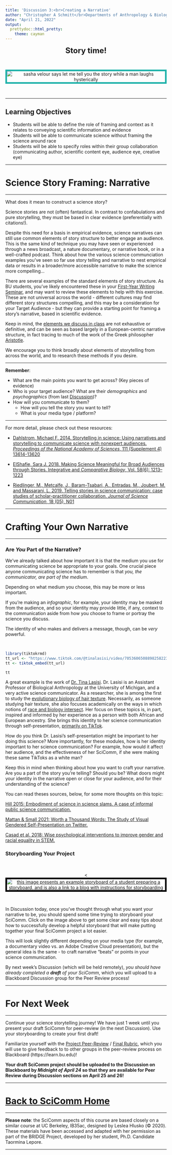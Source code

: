 ```yaml
---
title: 'Discussion 3:<br>Creating a Narrative'
author: "Christopher A Schmitt</br>Departments of Anthropology & Biology<br>Boston University"
date: "April 21, 2022"
output: 
  prettydoc::html_pretty:
    theme: cayman
---
```


<center>

<font size="+2"><b>Story time!</b></font></center><br>

<center><p><img src="https://c.tenor.com/-YH4v3aKsbYAAAAC/let-me-tell-you-the-story-let-me-explain.gif" style="border:5px solid lightseagreen" alt="sasha velour says let me tell you the story while a man laughs hysterically"></p></center><br>

***

## Learning Objectives

* Students will be able to define the role of framing and context as it relates to conveying scientific information and evidence
* Students will be able to communicate science without framing the science around race
* Students will be able to specify roles within their group collaboration (communicating author, scientific content eye, audience eye, creative eye)

***

# Science Story Framing: Narrative

***

What does it mean to construct a science story?

Science stories are not (often) fantastical. In contrast to confabulations and pure storytelling, they must be based in clear evidence (preferentially with citations!).

Despite this need for a basis in empirical evidence, science narratives can still use common elements of story structure to better engage an audience. This is the same kind of technique you may have seen or experienced through a news broadcast, a nature documentary, or narrative book, or in a well-crafted podcast. Think about how the various science communciation examples you've seen so far use story telling and narrative to nest empirical data or results in a broader/more accessible narrative to make the science more compelling...

There are several examples of the standard elements of story structure. As BU students, you've likely encountered these in your [First-Year Writing Seminar](https://www.bu.edu/writingprogram/writing-program-curriculum/), and may want to review these elements to help with this exercise. These are not universal across the world - different cultures may find different story structures compelling, and this may be a consideration for your Target Audience - but they can provide a starting point for framing a story’s narrative, based in scientific evidence.

Keep in mind, the [elements we discuss in class](https://williamkowalski.com/creative-writing-tips/articles/how-aristotle-can-help-you-become-a-better-writer/) are not exhaustive or definitive, and can be seen as based largely in a European-centric narrative structure, in fact tracing to much of the work of the Greek philosopher [Aristotle](https://medium.com/@odile_sullivan/narrative-insights-what-aristotle-can-teach-us-about-storytelling-239d1b878e74).

We encourage you to think broadly about elements of storytelling from across the world, and to research these methods if you desire.

***

**Remember**:

* What are the main points you want to get across? (Key pieces of evidence)
* Who is your target audience? What are their *demographics* and *psychographics* (from last [Discussion](https://fuzzyatelin.github.io/scicomm/discussion2.html))?
* How will you communicate to them?
    * How will you tell the story you want to tell?
    * What is your media type / platform?
    
***

For more detail, please check out these resources:

* [Dahlstrom, Michael F. 2014. Storytelling in science: Using narratives and storytelling to communicate science with nonexpert audiences. *Proceedings of the National Academy of Sciences*, 111 (Supplement 4) 13614-13620](https://doi.org/10.1073/pnas.1320645111)

* [ElShafie, Sara J. 2018. Making Science Meaningful for Broad Audiences through Stories. Integrative and *Comparative Biology*, Vol. 58(6): 1213–1223](https://doi.org/10.1093/icb/icy103)

* [Riedlinger, M., Metcalfe, J., Baram-Tsabari, A., Entradas, M., Joubert, M. and Massarani, L. 2019. Telling stories in science communication: case studies of scholar-practitioner collaboration. *Journal of Science Communication*, 18 (05), N01](https://doi.org/10.22323/2.18050801)

***

# Crafting Your Own Narrative

***

### Are *You* Part of the Narrative?

We've already talked about how important it is that the medium you use for communicating science be appropriate to your goals. One crucial piece anyone communicating science has to remember is that *you, the communicator, are part of the medium*.

Depending on what medium you choose, this may be more or less important. 

If you're making an *infographic*, for example, your identity may be masked from the audience, and so your identity may provide little, if any, context to the communication aside from how you choose to frame or portray the science you discuss.

The identity of who makes and delivers a message, though, can be *very* powerful.

<br>

```r
library(tiktokrmd)
tt_url <- "https://www.tiktok.com/@tinalasisi/video/7053606508898258223"
tt <- tiktok_embed(tt_url)

tt
```


A great example is the work of [Dr. Tina Lasisi](https://www.tinalasisi.com/). Dr. Lasisi is an Assistant Professor of Biological Anthropology at the University of Michigan, and a very active science communicator. As a researcher, she is among the first to study the [evolutionary biology of hair texture](https://faseb.onlinelibrary.wiley.com/doi/abs/10.1096/fasebj.2020.34.s1.03166). Necessarily, as someone studying hair texture, she also focuses academically on the ways in which notions of [race and biology intersect](https://onlinelibrary.wiley.com/doi/full/10.1002/ajpa.24264). Her focus on these topics is, in part, inspired and informed by her experience as a person with both African and European ancestry. She brings this identity to her science communication through self-presentation, [primarily on TikTok](https://www.tiktok.com/@tinalasisi).

How do you think Dr. Lasisi's self-presentation might be important to her doing this science? More importantly, for these modules, how is her identity important to her science communication? For example, how would it affect her audience, and the effectiveness of her SciComm, if she were making these same TikToks as a white man?

Keep this in mind when thinking about how you want to craft your narrative. Are you a part of the story you're telling? Should you be? What doors might your identity in the narrative open or close for your audience, and for their understanding of the science?

You can read theses sources, below, for some more thoughts on this topic:

[Hill 2015: Embodiment of science in science slams. A case of informal public science communication.](https://www.researchgate.net/profile/Miira-Hill/publication/281645466_Embodiment_of_Science_in_Science_Slams_A_Case_of_Informal_Public_Science_Communication/links/5a0d7b7f4585153829b1bff0/Embodiment-of-Science-in-Science-Slams-A-Case-of-Informal-Public-Science-Communication.pdf#page=20) 

[Mattan & Small 2021: Worth a Thousand Words: The Study of Visual Gendered Self-Presentation on Twitter.](https://www.cambridge.org/core/journals/canadian-journal-of-political-science-revue-canadienne-de-science-politique/article/worth-a-thousand-words-the-study-of-visual-gendered-selfpresentation-on-twitter/DCB5393AB04E1DB3D4DB1A897F578384)

[Casad et al. 2018: Wise psychological interventions to improve gender and racial equality in STEM.](https://journals.sagepub.com/doi/full/10.1177/1368430218767034)

### Storyboarding Your Project

<br>

<center><<a href="http://www.trainingforgold.eu/2016/01/storyboarding-tutorial/"><img src="http://pont-mooc.eu/wp-content/uploads/2014/08/kenneth_chan_storyboard001.png" style="border:5px solid black" alt="this image presents an example storyboard of a student preparing a storyboard, and is also a link to a blog with instructions for storyboarding"></a></center><br>

In Discussion today, once you've thought through what you want your narrative to be, you should spend some time trying to storyboard your SciComm. Click on the image above to get some clear and easy tips about how to successfully develop a helpful storyboard that will make putting together your final SciComm project a lot easier.

This will look slightly different depending on your media type (for example, a documentary video vs. an Adobe Creative Cloud presentation), but the general idea is the same - to craft narrative "beats" or points in your science communication.

By next week's Discussion (which will be held remotely), *you should have already completed a **draft** of your SciComm*, which you will upload to a Blackboard Discussion group for the Peer Review process!


***

# For Next Week

***

Continue your science storytelling journey! We have just 1 week until you present your draft SciComm for peer-review (in the next Discussion). Use your storyboarding to create your first draft!

Familiarize yourself with the [Project Peer-Review](https://fuzzyatelin.github.io/scicomm/discussion4.html) / [Final Rubric](https://fuzzyatelin.github.io/scicomm/rubric.html), which you will use to give feedback to to other groups in the peer-review process on Blackboard (https://learn.bu.edu)!

**Your draft SciComm project should be uploaded to the Discussion on Blackboard by *Midnight of April 24* so that they are available for Peer Review during Discussion sections on April 25 and 26!**

***

# [Back to SciComm Home](https://fuzzyatelin.github.io/scicomm/overview.html)

***

**Please note**: the SciComm aspects of this course are based closely on a similar course at UC Berkeley, IB35ac, designed by Leslea Hlusko (&copy; 2020). These materials have been accessed and adapted with her permission as part of the BRIDGE Project, developed by her student, Ph.D. Candidate Taormina Lepore.

***